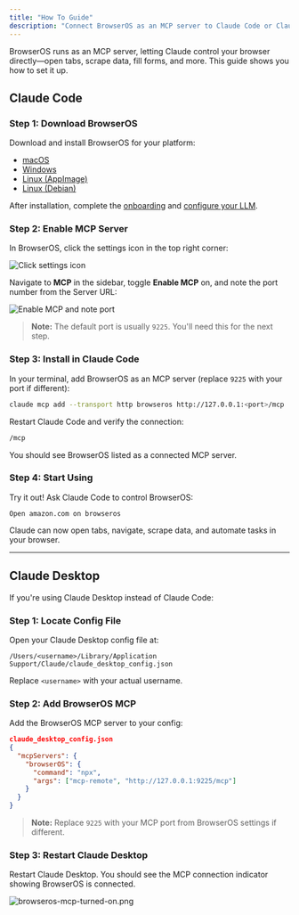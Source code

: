 ```yaml
---
title: "How To Guide"
description: "Connect BrowserOS as an MCP server to Claude Code or Claude Desktop"
---
```


BrowserOS runs as an MCP server, letting Claude control your browser directly—open tabs, scrape data, fill forms, and more. This guide shows you how to set it up.

## Claude Code

### Step 1: Download BrowserOS

Download and install BrowserOS for your platform:

- [macOS](https://files.browseros.com/download/BrowserOS.dmg)
- [Windows](https://files.browseros.com/download/BrowserOS_installer.exe)
- [Linux (AppImage)](https://files.browseros.com/download/BrowserOS.AppImage)
- [Linux (Debian)](https://cdn.browseros.com/download/BrowserOS.deb)

After installation, complete the [onboarding](/onboarding) and [configure your LLM](/llm-setup-guide).

### Step 2: Enable MCP Server

In BrowserOS, click the settings icon in the top right corner:

![Click settings icon](/docs/images/mcp-click-on-settings-icon.png)

Navigate to **MCP** in the sidebar, toggle **Enable MCP** on, and note the port number from the Server URL:

![Enable MCP and note port](/docs/images/enable-mcp-server.png)

> **Note:** The default port is usually `9225`. You'll need this for the next step.

### Step 3: Install in Claude Code

In your terminal, add BrowserOS as an MCP server (replace `9225` with your port if different):

```bash
claude mcp add --transport http browseros http://127.0.0.1:<port>/mcp
```

Restart Claude Code and verify the connection:

```bash
/mcp
```

You should see BrowserOS listed as a connected MCP server.

### Step 4: Start Using

Try it out! Ask Claude Code to control BrowserOS:

```
Open amazon.com on browseros
```

Claude can now open tabs, navigate, scrape data, and automate tasks in your browser.

---

## Claude Desktop

If you're using Claude Desktop instead of Claude Code:

### Step 1: Locate Config File

Open your Claude Desktop config file at:

```
/Users/<username>/Library/Application Support/Claude/claude_desktop_config.json
```

Replace `<username>` with your actual username.

### Step 2: Add BrowserOS MCP

Add the BrowserOS MCP server to your config:

```json
claude_desktop_config.json
{
  "mcpServers": {
    "browserOS": {
      "command": "npx",
      "args": ["mcp-remote", "http://127.0.0.1:9225/mcp"]
    }
  }
}
```

> **Note:** Replace `9225` with your MCP port from BrowserOS settings if different.

### Step 3: Restart Claude Desktop

Restart Claude Desktop. You should see the MCP connection indicator showing BrowserOS is connected.

![browseros-mcp-turned-on.png](/docs/images/browseros-mcp-turned-on.png)

